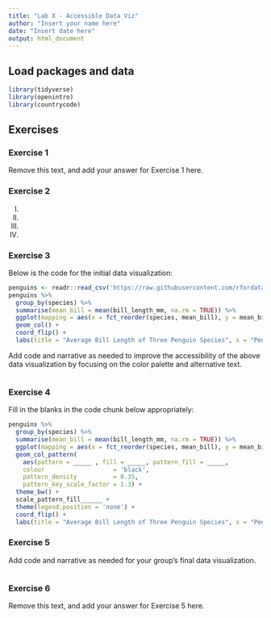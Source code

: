 ```yaml
---
title: "Lab X - Accessible Data Viz"
author: "Insert your name here"
date: "Insert date here"
output: html_document
---
```


## Load packages and data

```r
library(tidyverse)
library(openintro)
library(countrycode)
```

## Exercises

### Exercise 1

Remove this text, and add your answer for Exercise 1 here.

### Exercise 2

I.

II.

III.

IV.

### Exercise 3

Below is the code for the initial data visualization:

```r
penguins <- readr::read_csv('https://raw.githubusercontent.com/rfordatascience/tidytuesday/master/data/2020/2020-07-28/penguins.csv')
penguins %>%
  group_by(species) %>%
  summarise(mean_bill = mean(bill_length_mm, na.rm = TRUE)) %>%
  ggplot(mapping = aes(x = fct_reorder(species, mean_bill), y = mean_bill, fill = species)) +
  geom_col() + 
  coord_flip() +
  labs(title = "Average Bill Length of Three Penguin Species", x = "Penguin Species", y = "Average Bill Length in Millimeters", fill = "Penguin Species") 
```

Add code and narrative as needed to improve the accessibility of the above data visualization by focusing on the color palette and alternative text.

```r

```


### Exercise 4

Fill in the blanks in the code chunk below appropriately:

```r
penguins %>%
  group_by(species) %>%
  summarise(mean_bill = mean(bill_length_mm, na.rm = TRUE)) %>%
  ggplot(mapping = aes(x = fct_reorder(species, mean_bill), y = mean_bill, fill = species)) +
  geom_col_pattern(
    aes(pattern = _____ , fill = _____, pattern_fill = _____,
    colour                   = 'black', 
    pattern_density          = 0.35, 
    pattern_key_scale_factor = 1.3) +
  theme_bw() +
  scale_pattern_fill______ + 
  theme(legend.position = 'none') + 
  coord_flip() +
  labs(title = "Average Bill Length of Three Penguin Species", x = "Penguin Species", y = "Average Bill Length in Millimeters", fill = "Penguin Species") 
```

### Exercise 5

Add code and narrative as needed for your group's final data visualization.

```r

```

### Exercise 6

Remove this text, and add your answer for Exercise 5 here.
